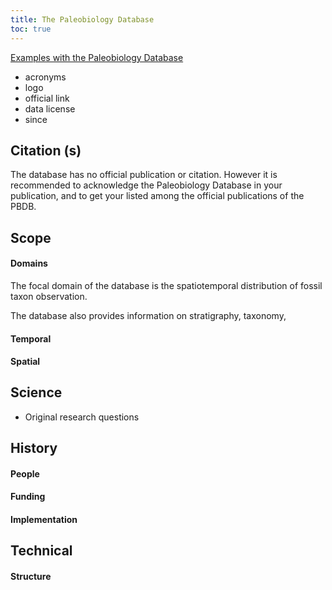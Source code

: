 ```yaml
---
title: The Paleobiology Database
toc: true
--- 
```


[Examples with the Paleobiology Database](../examples.html#category=pbdb)

- acronyms
- logo
- official link
- data license
- since

## Citation (s)

The database has no official publication or citation. However it is recommended to acknowledge the Paleobiology Database in your publication, and to get your listed among the official publications of the PBDB. 

## Scope

#### Domains

The focal domain of the database is the spatiotemporal distribution of fossil taxon observation. 

The database also provides information on stratigraphy, taxonomy, 

#### Temporal

#### Spatial

## Science
- Original research questions

## History

#### People

#### Funding

#### Implementation

## Technical

#### Structure
